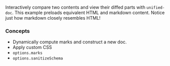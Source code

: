 
Interactively compare two contents and view their diffed parts with `unified-doc`.  This example preloads equivalent HTML and markdown content.  Notice just how markdown closely resembles HTML!

### Concepts
- Dynamically compute marks and construct a new doc.
- Apply custom CSS
- `options.marks`
- `options.sanitizeSchema`

<DiffExample />
